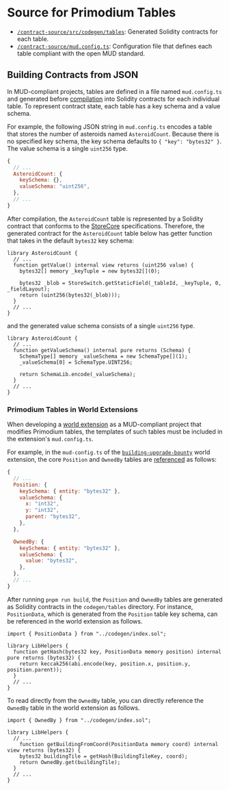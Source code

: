 # Source for Primodium Tables

- [`/contract-source/src/codegen/tables`](https://github.com/primodiumxyz/developer/blob/main/contract-source/src/codegen/tables): Generated Solidity contracts for each table.
- [`/contract-source/mud.config.ts`](https://github.com/primodiumxyz/developer/blob/main/contract-source/mud.config.ts): Configuration file that defines each table compliant with the open MUD standard.

## Building Contracts from JSON

In MUD-compliant projects, tables are defined in a file named `mud.config.ts` and generated before [compilation](https://mud.dev/templates/typescript/contracts#mudconfigts) into Solidity contracts for each individual table. To represent contract state, each table has a key schema and a value schema.

For example, the following JSON string in `mud.config.ts` encodes a table that stores the number of asteroids named `AsteroidCount`. Because there is no specified key schema, the key schema defaults to `{ "key": "bytes32" }`. The value schema is a single `uint256` type.

```js filename="/contract-source/mud.config.ts" showLineNumbers
{
  // ...
  AsteroidCount: {
    keySchema: {},
    valueSchema: "uint256",
  },
  // ...
}
```

After compilation, the `AsteroidCount` table is represented by a Solidity contract that conforms to the [StoreCore](https://mud.dev/store/reference/store-core) specifications. Therefore, the generated contract for the `AsteroidCount` table below has getter function that takes in the default `bytes32` key schema:

```solidity filename="/contract-source/src/codegen/tables/AsteroidCount.sol" showLineNumbers {4}
library AsteroidCount {
  // ...
  function getValue() internal view returns (uint256 value) {
    bytes32[] memory _keyTuple = new bytes32[](0);

    bytes32 _blob = StoreSwitch.getStaticField(_tableId, _keyTuple, 0, _fieldLayout);
    return (uint256(bytes32(_blob)));
  }
  // ...
}
```

and the generated value schema consists of a single `uint256` type.

```solidity filename="/contract-source/src/codegen/tables/AsteroidCount.sol" showLineNumbers {5}
library AsteroidCount {
  // ...
  function getValueSchema() internal pure returns (Schema) {
    SchemaType[] memory _valueSchema = new SchemaType[](1);
    _valueSchema[0] = SchemaType.UINT256;

    return SchemaLib.encode(_valueSchema);
  }
  // ...
}
```

### Primodium Tables in World Extensions

When developing a [world extension](../world-extension.mdx) as a MUD-compliant project that modifies Primodium tables, the templates of such tables must be included in the extension's `mud.config.ts`.

For example, in the `mud-config.ts` of the [`building-upgrade-bounty`](../world-extension/examples.mdx) world extension, the core `Position` and `OwnedBy` tables are [referenced](https://github.com/primodiumxyz/developer/blob/bca59e31bce35ce3b9feada4ee42b0259b5e371a/examples/building-upgrade-bounty/packages/contracts/mud.config.ts#L21-L35) as follows:

```js copy filename="/examples/building-upgrade-bounty/packages/contracts/mud.config.ts#L21-L35" showLineNumbers
{
  // ...
  Position: {
    keySchema: { entity: "bytes32" },
    valueSchema: {
      x: "int32",
      y: "int32",
      parent: "bytes32",
    },
  },

  OwnedBy: {
    keySchema: { entity: "bytes32" },
    valueSchema: {
      value: "bytes32",
    },
  },
  // ...
}
```

After running `pnpm run build`, the `Position` and `OwnedBy` tables are generated as Solidity contracts in the `codegen/tables` directory. For instance, `PositionData`, which is generated from the `Position` table key schema, can be referenced in the world extension as follows.

```solidity filename="/examples/building-upgrade-bounty/packages/contracts/src/libraries/LibHelpers.sol" showLineNumbers {1,4}
import { PositionData } from "../codegen/index.sol";

library LibHelpers {
  function getHash(bytes32 key, PositionData memory position) internal pure returns (bytes32) {
    return keccak256(abi.encode(key, position.x, position.y, position.parent));
  }
  // ...
}
```

To read directly from the `OwnedBy` table, you can directly reference the `OwnedBy` table in the world extension as follows.

```solidity filename="/examples/building-upgrade-bounty/packages/contracts/src/libraries/LibHelpers.sol" showLineNumbers {1,7}
import { OwnedBy } from "../codegen/index.sol";

library LibHelpers {
  // ...
    function getBuildingFromCoord(PositionData memory coord) internal view returns (bytes32) {
    bytes32 buildingTile = getHash(BuildingTileKey, coord);
    return OwnedBy.get(buildingTile);
  }
  // ...
}
```
